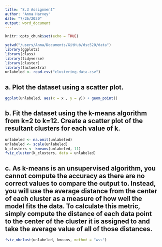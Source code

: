 ```yaml
---
title: "8.3 Assignment"
author: "Anna Harvey"
date: "7/26/2020"
output: word_document
---
```


```r
knitr::opts_chunk$set(echo = TRUE)
```
```r
setwd("/users/Anna/Documents/GitHub/dsc520/data")
library(ggplot2)
library(class)
library(tidyverse)
library(cluster)
library(factoextra)
unlabeled <- read.csv("clustering-data.csv")
```

## a. Plot the dataset using a scatter plot.

```r
ggplot(unlabeled, aes(x = x , y = y)) + geom_point()
```

## b. Fit the dataset using the k-means algorithm from k=2 to k=12. Create a scatter plot of the resultant clusters for each value of k.

```r
unlabeled <- na.omit(unlabeled)
unlabeled <- scale(unlabeled)
k_clusters <- kmeans(unlabeled, 11)
fviz_cluster(k_clusters, data = unlabeled)
```

## c. As k-means is an unsupervised algorithm, you cannot compute the accuracy as there are no correct values to compare the output to. Instead, you will use the average distance from the center of each cluster as a measure of how well the model fits the data. To calculate this metric, simply compute the distance of each data point to the center of the cluster it is assigned to and take the average value of all of those distances.

```r
fviz_nbclust(unlabeled, kmeans, method = "wss")
```
